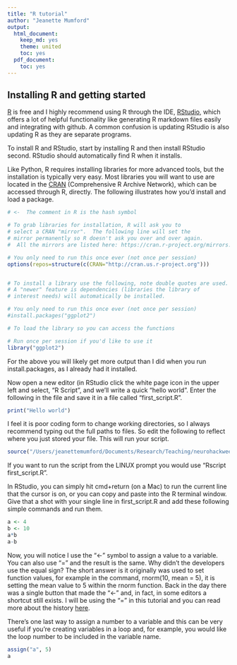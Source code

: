 ```yaml
---
title: "R tutorial"
author: "Jeanette Mumford"
output:
  html_document:
    keep_md: yes
    theme: united
    toc: yes
  pdf_document:
    toc: yes
---
```


## Installing R and getting started
[R](https://www.r-project.org/) is free and I highly recommend using R through the IDE, [RStudio](https://www.rstudio.com/), which offers a lot of helpful functionality like generating R markdown files easily and integrating with github.  A common confusion is updating RStudio is \emph{not} also updating R as they are separate programs.

To install R and RStudio, start by installing R and then install RStudio second.  RStudio should automatically find R when it installs.

Like Python, R requires installing libraries for more advanced tools, but  the installation is typically very easy.  Most libraries you will want to use are located in the [CRAN](https://cran.r-project.org/) (Comprehensive R Archive Network), which can be accessed through R, directly.  The following illustrates how you'd install and load a package.


```r
# <-  The comment in R is the hash symbol

# To grab libraries for installation, R will ask you to
# select a CRAN "mirror".  The following line will set the
# mirror permanently so R doesn't ask you over and over again.
#  All the mirrors are listed here: https://cran.r-project.org/mirrors.html

# You only need to run this once ever (not once per session)
options(repos=structure(c(CRAN="http://cran.us.r-project.org")))


# To install a library use the following, note double quotes are used.
# A "newer" feature is dependencies (libraries the library of 
# interest needs) will automatically be installed.

# You only need to run this once ever (not once per session)
#install.packages("ggplot2")

# To load the library so you can access the functions 

# Run once per session if you'd like to use it
library("ggplot2")
```

For the above you will likely get more output than I did when you run install.packages, as I already had it installed.

Now open a new editor (in RStudio click the white page icon in the upper left and select, "R Script", and we'll write a quick "hello world".  Enter the following in the file and save it in a file called "first_script.R".
```r
print("Hello world")
```

I feel it is poor coding form to change working directories, so I always recommend typing out the full paths to files.  So edit the following to reflect where you just stored your file.  This will run your script.
```r
source("/Users/jeanettemumford/Documents/Research/Teaching/neurohackweek2017/first_script.R")
```

If you want to run the script from the LINUX prompt you would use "Rscript first_script.R".  

In RStudio, you can simply hit cmd+return (on a Mac) to run the current line that the cursor is on, or you can copy and paste into the R terminal window.  Give that a shot with your single line in first_script.R and add these following simple commands and run them.

```r
a <- 4
b <- 10
a*b
a-b
```

Now, you will notice I use the "<-" symbol to assign a value to a variable.  You can also use "=" and the result is the same.  Why didn't the developers use the equal sign?  The short answer is it originally was used to set function values, for example in the command, rnorm(10, mean = 5), it is setting the mean value to 5 within the rnorm function.  Back in the day there was a single button that made the "<-" and, in fact, in some editors a shortcut still exists.  I will be using the "=" in this tutorial and you can read more about the history [here](http://blog.revolutionanalytics.com/2008/12/use-equals-or-arrow-for-assignment.html).

There's one last way to assign a number to a variable and this can be very useful if you're creating variables in a loop and, for example, you would like the loop number to be included in the variable name.  
```r
assign("a", 5)
a
```